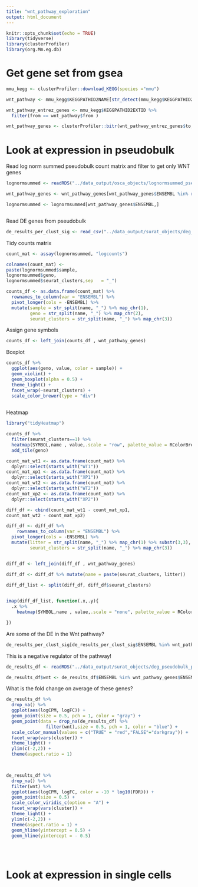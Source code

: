 ```yaml
---
title: "wnt_pathway_exploration"
output: html_document
---
```


```r
knitr::opts_chunk$set(echo = TRUE)
library(tidyverse)
library(clusterProfiler)
library(org.Mm.eg.db)
```

# Get gene set from gsea
```r

mmu_kegg <- clusterProfiler::download_KEGG(species ="mmu")

wnt_pathway <- mmu_kegg$KEGGPATHID2NAME[str_detect(mmu_kegg$KEGGPATHID2NAME$to,"W"), ]

wnt_pathway_entrez_genes <- mmu_kegg$KEGGPATHID2EXTID %>%
  filter(from == wnt_pathway$from )

wnt_pathway_genes <- clusterProfiler::bitr(wnt_pathway_entrez_genes$to,OrgDb = org.Mm.eg.db,fromType = "ENTREZID",toType=c("ENSEMBL","SYMBOL"))


```
# Look at expression in pseudobulk 

Read log norm summed pseudobulk count matrix and filter to get only WNT genes

```r
lognormsummed <- readRDS("../data_output/osca_objects/lognormsummed_pseudobulk_de.Rds")

wnt_pathway_genes <- wnt_pathway_genes[wnt_pathway_genes$ENSEMBL %in% rownames(lognormsummed),]

lognormsummed <- lognormsummed[wnt_pathway_genes$ENSEMBL,]



```

Read DE genes from pseudobulk

```r
de_results_per_clust_sig <- read_csv("../data_output/surat_objects/deg_pseudobulk_per_cluster_fdr0.05_df.csv")

```

Tidy counts matrix
```r
count_mat <- assay(lognormsummed, "logcounts")

colnames(count_mat) <-
paste(lognormsummed$sample,
lognormsummed$geno,
lognormsummed$seurat_clusters,sep   = "_")

counts_df <- as.data.frame(count_mat) %>%
  rownames_to_column(var = "ENSEMBL") %>%
  pivot_longer(cols = -ENSEMBL) %>%
  mutate(sample = str_split(name, "_") %>% map_chr(1),
         geno = str_split(name, "_") %>% map_chr(2),
         seurat_clusters = str_split(name, "_") %>% map_chr(3))

```


Assign gene symbols
```r
counts_df <- left_join(counts_df , wnt_pathway_genes)
```

Boxplot
```r
counts_df %>%
  ggplot(aes(geno, value, color = sample)) +
  geom_violin() +
  geom_boxplot(alpha = 0.5) +
  theme_light() +
  facet_wrap(~seurat_clusters) +
  scale_color_brewer(type = "div")
  
```
Heatmap
```r
library("tidyHeatmap")

counts_df %>%
  filter(seurat_clusters==1) %>%
  heatmap(SYMBOL,name , value,.scale = "row", palette_value = RColorBrewer::brewer.pal(3,"PRGn"),cluster_columns = FALSE) %>%
  add_tile(geno)


```   

```r
count_mat_wt1 <- as.data.frame(count_mat) %>%
  dplyr::select(starts_with("WT1"))
count_mat_xp1 <- as.data.frame(count_mat) %>%
  dplyr::select(starts_with("XP1"))
count_mat_wt2 <- as.data.frame(count_mat) %>%
  dplyr::select(starts_with("WT2"))
count_mat_xp2 <- as.data.frame(count_mat) %>%
  dplyr::select(starts_with("XP2"))

diff_df <- cbind(count_mat_wt1 - count_mat_xp1,
count_mat_wt2 - count_mat_xp2)


```


```r
diff_df <- diff_df %>%
    rownames_to_column(var = "ENSEMBL") %>%
  pivot_longer(cols = -ENSEMBL) %>%
  mutate(litter = str_split(name, "_") %>% map_chr(1) %>% substr(3,3),
         seurat_clusters = str_split(name, "_") %>% map_chr(3))


diff_df <- left_join(diff_df , wnt_pathway_genes)

```

```r

diff_df <- diff_df %>% mutate(name = paste(seurat_clusters, litter))

diff_df_list <- split(diff_df, diff_df$seurat_clusters)
   

imap(diff_df_list, function(.x,.y){
  .x %>%
    heatmap(SYMBOL,name , value,.scale = "none", palette_value = RColorBrewer::brewer.pal(3,"PRGn"), cluster_columns = FALSE, column_title = .y)  

})

```

Are some of the DE in the Wnt pathway?

```r
de_results_per_clust_sig[de_results_per_clust_sig$ENSEMBL %in% wnt_pathway_genes$ENSEMBL,]
```

This is a negative regulator of the pathway!
```r
de_results_df <- readRDS("../data_output/surat_objects/deg_pseudobulk_per_cluster.Rds")

de_results_df$wnt <- de_results_df$ENSEMBL %in% wnt_pathway_genes$ENSEMBL
```

What is the fold change on average of these genes?
```r
de_results_df %>%
  drop_na() %>%
  ggplot(aes(logCPM, logFC)) +
  geom_point(size = 0.5, pch = 1, color = "gray") +
  geom_point(data = drop_na(de_results_df) %>%
               filter(wnt),size = 0.5, pch = 1, color = "blue") +
  scale_color_manual(values = c("TRUE" = "red","FALSE"="darkgray")) +
  facet_wrap(vars(cluster)) +
  theme_light() +
  ylim(c(-2,2)) +
  theme(aspect.ratio = 1) 

  
```

```r
de_results_df %>%
  drop_na() %>%
  filter(wnt) %>%
  ggplot(aes(logCPM, logFC, color = -10 * log10(FDR))) +
  geom_point(size = 0.5) +
  scale_color_viridis_c(option = "A") +
  facet_wrap(vars(cluster)) +
  theme_light() +
  ylim(c(-2,2)) +
  theme(aspect.ratio = 1) +
  geom_hline(yintercept = 0.5) +
  geom_hline(yintercept = - 0.5) 


  
```
# Look at expression in single cells 

